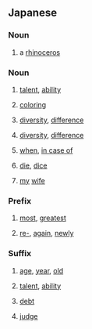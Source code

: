 {{also|ざい}}
==Japanese==

===Noun===
{{ja-noun|サイ}}

# {{ja-def|犀}} a [[rhinoceros]]

===Noun===
{{ja-noun}}

# {{ja-def|才}} [[talent]], [[ability]]
# {{ja-def|彩}} [[coloring]]
# {{ja-def|差異}} [[diversity]], [[difference]]
# {{ja-def|差違}} [[diversity]], [[difference]]
# {{ja-def|際}} [[when]], [[in case of]]
# {{ja-def|賽|采}} [[die#Noun 2|die]], [[dice]]
# {{ja-def|妻}} [[my]] [[wife]]

===Prefix===
{{ja-pos|prefix}}

# {{ja-def|最}} [[most]], [[greatest]]
# {{ja-def|再}} [[re-]], [[again]], [[newly]]

===Suffix===
{{ja-pos|suffix}}
# {{ja-def|歳|才}} [[age]], [[year]], [[old]]
# {{ja-def|才}} [[talent]], [[ability]]
# {{ja-def|債}} [[debt]]
# {{ja-def|裁}} [[judge]]